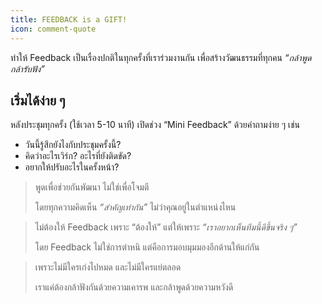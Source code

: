 ```yaml
---
title: FEEDBACK is a GIFT!
icon: comment-quote
---
```


ทำให้ Feedback เป็นเรื่องปกติในทุกครั้งที่เราร่วมงานกัน เพื่อสร้างวัฒนธรรมที่ทุกคน _“กล้าพูด กล้ารับฟัง”_

## เริ่มได้ง่าย ๆ

หลังประชุมทุกครั้ง (ใช้เวลา 5-10 นาที) เปิดช่วง “Mini Feedback” ด้วยคำถามง่าย ๆ เช่น

- วันนี้รู้สึกยังไงกับประชุมครั้งนี้?
- คิดว่าอะไรเวิร์ก? อะไรที่ยังติดขัด?
- อยากให้ปรับอะไรในครั้งหน้า?

> พูดเพื่อช่วยกันพัฒนา ไม่ใช่เพื่อโจมตี
>
> โดยทุกความคิดเห็น _“สำคัญเท่ากัน”_ ไม่ว่าคุณอยู่ในตำแหน่งไหน

> ไม่ต้องให้ Feedback เพราะ “ต้องให้” แต่ให้เพราะ _“เราอยากเห็นทีมนี้ดีขึ้นจริง ๆ”_
>
> โดย Feedback ไม่ใช่การตำหนิ แต่คือการมอบมุมมองอีกด้านให้แก่กัน

> เพราะไม่มีใครเก่งไปหมด และไม่มีใครแย่ตลอด
>
> เราแค่ต้องกล้าฟังกันด้วยความเคารพ และกล้าพูดด้วยความหวังดี

